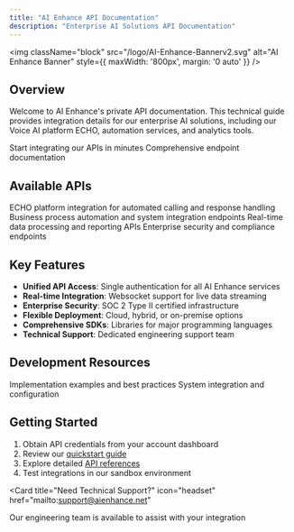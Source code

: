 ```yaml
---
title: "AI Enhance API Documentation"
description: "Enterprise AI Solutions API Documentation"
---
```


<img
  className="block"
  src="/logo/AI-Enhance-Bannerv2.svg"
  alt="AI Enhance Banner"
  style={{ maxWidth: '800px', margin: '0 auto' }}
/>

## Overview

Welcome to AI Enhance's private API documentation. This technical guide provides integration details for our enterprise AI solutions, including our Voice AI platform ECHO, automation services, and analytics tools.

<CardGroup cols={2}>
  <Card
    title="Quick Integration"
    icon="bolt"
    href="/quickstart"
  >
    Start integrating our APIs in minutes
  </Card>
  <Card
    title="API Reference"
    icon="code"
    href="/api-reference/introduction"
  >
    Comprehensive endpoint documentation
  </Card>
</CardGroup>

## Available APIs

<CardGroup cols={2}>
  <Card
    title="Voice AI"
    icon="phone-volume"
    href="/api-reference/endpoint/create"
  >
    ECHO platform integration for automated calling and response handling
  </Card>
  <Card
    title="Workflow Automation"
    icon="gears"
    href="/api-reference/endpoint/get"
  >
    Business process automation and system integration endpoints
  </Card>
  <Card
    title="Analytics Engine"
    icon="chart-mixed"
    href="/api-reference/introduction"
  >
    Real-time data processing and reporting APIs
  </Card>
  <Card
    title="Security Services"
    icon="shield-check"
    href="/api-reference/introduction"
  >
    Enterprise security and compliance endpoints
  </Card>
</CardGroup>

## Key Features

- **Unified API Access**: Single authentication for all AI Enhance services
- **Real-time Integration**: Websocket support for live data streaming
- **Enterprise Security**: SOC 2 Type II certified infrastructure
- **Flexible Deployment**: Cloud, hybrid, or on-premise options
- **Comprehensive SDKs**: Libraries for major programming languages
- **Technical Support**: Dedicated engineering support team

## Development Resources

<CardGroup cols={2}>
  <Card
    title="Code Examples"
    icon="code"
    href="/essentials/code"
  >
    Implementation examples and best practices
  </Card>
  <Card
    title="Integration Guide"
    icon="puzzle-piece"
    href="/essentials/settings"
  >
    System integration and configuration
  </Card>
</CardGroup>

## Getting Started

1. Obtain API credentials from your account dashboard
2. Review our [quickstart guide](/quickstart)
3. Explore detailed [API references](/api-reference/introduction)
4. Test integrations in our sandbox environment

<Card
  title="Need Technical Support?"
  icon="headset"
  href="mailto:support@aienhance.net"
>
  Our engineering team is available to assist with your integration
</Card>
